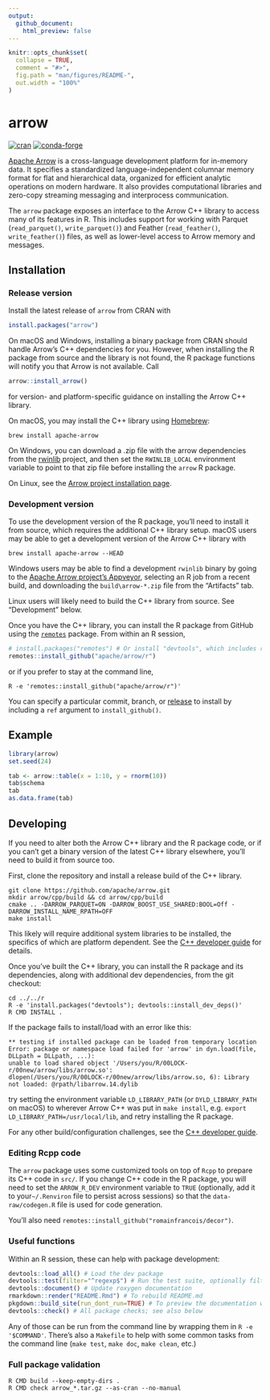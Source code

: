 ```yaml
---
output:
  github_document:
    html_preview: false
---
```


<!-- README.md is generated from README.Rmd. Please edit that file -->

```r
knitr::opts_chunk$set(
  collapse = TRUE,
  comment = "#>",
  fig.path = "man/figures/README-",
  out.width = "100%"
)
```
# arrow

[![cran](https://www.r-pkg.org/badges/version-last-release/arrow)](https://cran.r-project.org/package=arrow) [![conda-forge](https://img.shields.io/conda/vn/conda-forge/r-arrow.svg)](https://anaconda.org/conda-forge/r-arrow)

[Apache Arrow](https://arrow.apache.org/) is a cross-language development platform for in-memory data. It specifies a standardized language-independent columnar memory format for flat and hierarchical data, organized for efficient analytic operations on modern hardware. It also provides computational libraries and zero-copy streaming messaging and interprocess communication.

The `arrow` package exposes an interface to the Arrow C++ library to access many of its features in R. This includes support for working with Parquet (`read_parquet()`, `write_parquet()`) and Feather (`read_feather()`, `write_feather()`) files, as well as lower-level access to Arrow memory and messages.

## Installation

### Release version

Install the latest release of `arrow` from CRAN with

```r
install.packages("arrow")
```

On macOS and Windows, installing a binary package from CRAN should handle Arrow's C++ dependencies for you. However, when installing the R package from source and the library is not found, the R package functions will notify you that Arrow is not available. Call

```r
arrow::install_arrow()
```

for version- and platform-specific guidance on installing the Arrow C++ library.

On macOS, you may install the C++ library using [Homebrew](https://brew.sh/):

```shell
brew install apache-arrow
```

On Windows, you can download a .zip file with the arrow dependencies from the [rwinlib](https://github.com/rwinlib/arrow/releases) project, and then set the `RWINLIB_LOCAL` environment variable to point to that zip file before installing the `arrow` R package.

On Linux, see the [Arrow project installation page](https://arrow.apache.org/install/).

### Development version

To use the development version of the R package, you'll need to install it from source, which requires the additional C++ library setup. macOS users may be able to get a development version of the Arrow C++ library with

```shell
brew install apache-arrow --HEAD
```

Windows users may be able to find a development `rwinlib` binary by going to the [Apache Arrow project's Appveyor](https://ci.appveyor.com/project/ApacheSoftwareFoundation/arrow), selecting an R job from a recent build, and downloading the `build\arrow-*.zip` file from the "Artifacts" tab.

Linux users will likely need to build the C++ library from source. See "Development" below.

Once you have the C++ library, you can install the R package from GitHub using the [`remotes`](https://remotes.r-lib.org/) package. From within an R session,

```r
# install.packages("remotes") # Or install "devtools", which includes remotes
remotes::install_github("apache/arrow/r")
```

or if you prefer to stay at the command line,

```shell
R -e 'remotes::install_github("apache/arrow/r")'
```

You can specify a particular commit, branch, or [release](https://github.com/apache/arrow/releases) to install by including a `ref` argument to `install_github()`.

## Example

```r
library(arrow)
set.seed(24)

tab <- arrow::table(x = 1:10, y = rnorm(10))
tab$schema
tab
as.data.frame(tab)
```

## Developing

If you need to alter both the Arrow C++ library and the R package code, or if you can't get a binary version of the latest C++ library elsewhere, you'll need to build it from source too.

First, clone the repository and install a release build of the C++ library.

```shell
git clone https://github.com/apache/arrow.git
mkdir arrow/cpp/build && cd arrow/cpp/build
cmake .. -DARROW_PARQUET=ON -DARROW_BOOST_USE_SHARED:BOOL=Off -DARROW_INSTALL_NAME_RPATH=OFF
make install
```

This likely will require additional system libraries to be installed, the specifics of which are platform dependent. See the [C++ developer guide](https://arrow.apache.org/docs/developers/cpp.html) for details.

Once you've built the C++ library, you can install the R package and its dependencies, along with additional dev dependencies, from the git checkout:

```shell
cd ../../r
R -e 'install.packages("devtools"); devtools::install_dev_deps()'
R CMD INSTALL .
```

If the package fails to install/load with an error like this:

```
** testing if installed package can be loaded from temporary location
Error: package or namespace load failed for 'arrow' in dyn.load(file, DLLpath = DLLpath, ...):
unable to load shared object '/Users/you/R/00LOCK-r/00new/arrow/libs/arrow.so':
dlopen(/Users/you/R/00LOCK-r/00new/arrow/libs/arrow.so, 6): Library not loaded: @rpath/libarrow.14.dylib
```

try setting the environment variable `LD_LIBRARY_PATH` (or `DYLD_LIBRARY_PATH` on macOS) to wherever Arrow C++ was put in `make install`, e.g. `export LD_LIBRARY_PATH=/usr/local/lib`, and retry installing the R package.

For any other build/configuration challenges, see the [C++ developer guide](https://arrow.apache.org/docs/developers/cpp.html#building).

### Editing Rcpp code

The `arrow` package uses some customized tools on top of `Rcpp` to prepare its C++ code in `src/`. If you change C++ code in the R package, you will need to set the `ARROW_R_DEV` environment variable to `TRUE` (optionally, add it to your`~/.Renviron` file to persist across sessions) so that the `data-raw/codegen.R` file is used for code generation.

You'll also need `remotes::install_github("romainfrancois/decor")`.

### Useful functions

Within an R session, these can help with package development:

```r
devtools::load_all() # Load the dev package
devtools::test(filter="^regexp$") # Run the test suite, optionally filtering file names
devtools::document() # Update roxygen documentation
rmarkdown::render("README.Rmd") # To rebuild README.md
pkgdown::build_site(run_dont_run=TRUE) # To preview the documentation website
devtools::check() # All package checks; see also below
```

Any of those can be run from the command line by wrapping them in `R -e '$COMMAND'`. There's also a `Makefile` to help with some common tasks from the command line (`make test`, `make doc`, `make clean`, etc.)

### Full package validation

```shell
R CMD build --keep-empty-dirs .
R CMD check arrow_*.tar.gz --as-cran --no-manual
```
